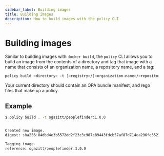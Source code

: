```yaml
---
sidebar_label: Building images
title: Building images
description: How to build images with the policy CLI
---
```


# Building images

Similar to building images with `docker build`, the `policy` CLI allows you to build an image 
from the contents of a directory and tag that image with a name that consists of an 
organization name, a repository name, and a tag:

```bash
policy build <directory> -t [<registry>/]<organization-name>/<repository-name>:<tag>
```

Your current directory should contain an OPA bundle manifest, and rego files that make
up a policy.

## Example

```bash
$ policy build . -t ogazitt/peoplefinder:1.0.0


Created new image.
digest: sha256:84dbd4e3b5572dd2f23c3c987c89443fdcb57af87d714ea296fc552192fb17e9

Tagging image.
reference: ogazitt/peoplefinder:1.0.0
```
